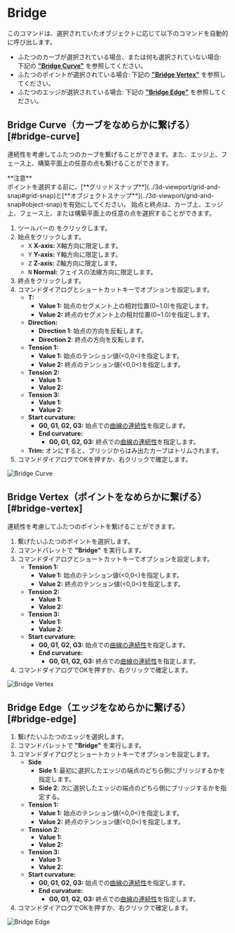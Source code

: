 
# Bridge

<Reference shortcut="" command="Bridge" button="" />

このコマンドは、選択されていたオブジェクトに応じて以下のコマンドを自動的に呼び出します。
- ふたつのカーブが選択されている場合、または何も選択されていない場合: 下記の [**"Bridge Curve"**](#bridge-curve) を参照してください。
- ふたつのポイントが選択されている場合: 下記の [**"Bridge Vertex"**](#bridge-vertex) を参照してください。
- ふたつのエッジが選択されている場合: 下記の [**"Bridge Edge"**](#bridge-edge) を参照してください。

## Bridge Curve（カーブをなめらかに繋げる）[#bridge-curve]

連続性を考慮してふたつのカーブを繋げることができます。また、エッジ上、フェース上、構築平面上の任意の点も繋げることができます。

<Callout emoji="❗">
    **注意**<br />
ポイントを選択する前に、[**グリッドスナップ**](../3d-viewport/grid-and-snap#grid-snap)と[**オブジェクトスナップ**](../3d-viewport/grid-and-snap#object-snap)を有効にしてください。
</Callout>
<Callout type="info" emoji="ℹ️">
始点と終点は、カーブ上、エッジ上、フェース上、または構築平面上の任意の点を選択することができます。
</Callout>

1. ツールバーの <ButtonIcon type="button-bridge-curve" /> をクリックします。
2. 始点をクリックします。
   - <kbd>X</kbd> **X-axis:** X軸方向に限定します。
   - <kbd>Y</kbd> **Y-axis:** Y軸方向に限定します。
   - <kbd>Z</kbd> **Z-axis:** Z軸方向に限定します。
   - <kbd>N</kbd> **Normal:** フェイスの法線方向に限定します。
3. 終点をクリックします。
4. コマンドダイアログとショートカットキーでオプションを設定します。
   - **T:**
        - **Value 1:** 始点のセグメント上の相対位置(0~1.0)を指定します。
        - **Value 2:** 終点のセグメント上の相対位置(0~1.0)を指定します。
   - **Direction:** 
        - **Direction 1**: 始点の方向を反転します。
        - **Direction 2**: 終点の方向を反転します。
   - **Tension 1:**
        - **Value 1:** 始点のテンション値(\<0,0\<)を指定します。
        - **Value 2:** 終点のテンション値(\<0,0\<)を指定します。
   - **Tension 2:**
        - **Value 1:** 
        - **Value 2:**
   - **Tension 3:**
        - **Value 1:** 
        - **Value 2:**
   - **Start curvature:**
        - **G0, G1, G2, G3:** 始点での[曲線の連続性](../cad-essentials/continuity-curve-and-surface)を指定します。
     - **End curvature:**
        - **G0, G1, G2, G3:** 終点での[曲線の連続性](../cad-essentials/continuity-curve-and-surface)を指定します。
   -  **Trim:** オンにすると、ブリッジからはみ出たカーブはトリムされます。
4. コマンドダイアログでOKを押すか、右クリックで確定します。

![Bridge Curve](/img/bridge-curve.gif)

## Bridge Vertex（ポイントをなめらかに繋げる）[#bridge-vertex]

連続性を考慮してふたつのポイントを繋げることができます。

1. 繋げたいふたつのポイントを選択します。
2. コマンドパレットで **"Bridge"** を実行します。
4. コマンドダイアログとショートカットキーでオプションを設定します。
   - **Tension 1:**
        - **Value 1:** 始点のテンション値(\<0,0\<)を指定します。
        - **Value 2:** 終点のテンション値(\<0,0\<)を指定します。
   - **Tension 2:**
        - **Value 1:** 
        - **Value 2:**
   - **Tension 3:**
        - **Value 1:** 
        - **Value 2:**
   - **Start curvature:**
        - **G0, G1, G2, G3:** 始点での[曲線の連続性](../cad-essentials/continuity-curve-and-surface)を指定します。
     - **End curvature:**
        - **G0, G1, G2, G3:** 終点での[曲線の連続性](../cad-essentials/continuity-curve-and-surface)を指定します。
4. コマンドダイアログでOKを押すか、右クリックで確定します。

![Bridge Vertex](/img/bridge-vertex.gif)

## Bridge Edge（エッジをなめらかに繋げる）[#bridge-edge]

1. 繋げたいふたつのエッジを選択します。
2. コマンドパレットで **"Bridge"** を実行します。
4. コマンドダイアログとショートカットキーでオプションを設定します。
   - **Side** 
        - **Side 1**: 最初に選択したエッジの端点のどちら側にブリッジするかを指定します。
        - **Side 2**: 次に選択したエッジの端点のどちら側にブリッジするかを指定する。
   - **Tension 1:**
        - **Value 1:** 始点のテンション値(\<0,0\<)を指定します。
        - **Value 2:** 終点のテンション値(\<0,0\<)を指定します。
   - **Tension 2:**
        - **Value 1:** 
        - **Value 2:**
   - **Tension 3:**
        - **Value 1:** 
        - **Value 2:**
   - **Start curvature:**
        - **G0, G1, G2, G3:** 始点での[曲線の連続性](../cad-essentials/continuity-curve-and-surface)を指定します。
     - **End curvature:**
        - **G0, G1, G2, G3:** 終点での[曲線の連続性](../cad-essentials/continuity-curve-and-surface)を指定します。 
4. コマンドダイアログでOKを押すか、右クリックで確定します。

![Bridge Edge](/img/bridge-edge.gif)




